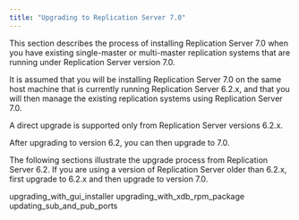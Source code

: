 ```yaml
---
title: "Upgrading to Replication Server 7.0"
---
```


<div id="upgrading_to_xdb6_2" class="registered_link"></div>

This section describes the process of installing Replication Server 7.0 when you have existing single-master or multi-master replication systems that are running under Replication Server version 7.0.

It is assumed that you will be installing Replication Server 7.0 on the same host machine that is currently running Replication Server 6.2.x, and that you will then manage the existing replication systems using Replication Server 7.0.

A direct upgrade is supported only from Replication Server versions 6.2.x.


After upgrading to version 6.2, you can then upgrade to 7.0.

The following sections illustrate the upgrade process from Replication Server 6.2. If you are using a version of Replication Server older than 6.2.x, first upgrade to 6.2.x and then upgrade to version 7.0.

<div class="toctree" maxdepth="3">

upgrading_with_gui_installer upgrading_with_xdb_rpm_package updating_sub_and_pub_ports

</div>

